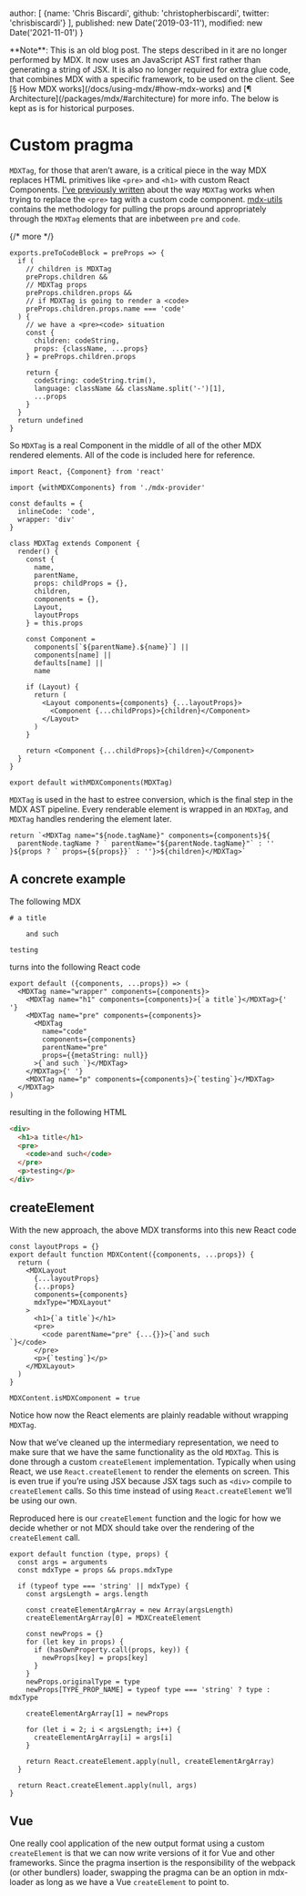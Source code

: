   author: [
    {name: 'Chris Biscardi', github: 'christopherbiscardi', twitter: 'chrisbiscardi'}
  ],
  published: new Date('2019-03-11'),
  modified: new Date('2021-11-01')
}

<Note type="legacy">
  **Note**: This is an old blog post.
  The steps described in it are no longer performed by MDX.
  It now uses an JavaScript AST first rather than generating a string of JSX.
  It is also no longer required for extra glue code, that combines MDX with a
  specific framework, to be used on the client.
  See [§ How MDX works](/docs/using-mdx/#how-mdx-works)
  and [¶ Architecture](/packages/mdx/#architecture) for more info.
  The below is kept as is for historical purposes.
</Note>

# Custom pragma

`MDXTag`, for those that aren’t aware, is a critical piece in the way
MDX replaces HTML primitives like `<pre>` and `<h1>` with custom React
Components.
[I’ve previously
written](https://www.christopherbiscardi.com/post/codeblocks-mdx-and-mdx-utils)
about the way `MDXTag` works when trying to replace the `<pre>` tag
with a custom code component.
[mdx-utils](https://github.com/ChristopherBiscardi/gatsby-mdx/blob/00769a1b72455f40843cd2f09ee34fd63b009fb2/packages/mdx-utils/index.js)
contains the methodology for pulling the props around appropriately
through the `MDXTag` elements that are inbetween `pre` and `code`.

{/* more */}

```tsx
exports.preToCodeBlock = preProps => {
  if (
    // children is MDXTag
    preProps.children &&
    // MDXTag props
    preProps.children.props &&
    // if MDXTag is going to render a <code>
    preProps.children.props.name === 'code'
  ) {
    // we have a <pre><code> situation
    const {
      children: codeString,
      props: {className, ...props}
    } = preProps.children.props

    return {
      codeString: codeString.trim(),
      language: className && className.split('-')[1],
      ...props
    }
  }
  return undefined
}
```

So `MDXTag` is a real Component in the middle of all of the other MDX
rendered elements.
All of the code is included here for reference.

```tsx
import React, {Component} from 'react'

import {withMDXComponents} from './mdx-provider'

const defaults = {
  inlineCode: 'code',
  wrapper: 'div'
}

class MDXTag extends Component {
  render() {
    const {
      name,
      parentName,
      props: childProps = {},
      children,
      components = {},
      Layout,
      layoutProps
    } = this.props

    const Component =
      components[`${parentName}.${name}`] ||
      components[name] ||
      defaults[name] ||
      name

    if (Layout) {
      return (
        <Layout components={components} {...layoutProps}>
          <Component {...childProps}>{children}</Component>
        </Layout>
      )
    }

    return <Component {...childProps}>{children}</Component>
  }
}

export default withMDXComponents(MDXTag)
```

`MDXTag` is used in the hast to estree conversion,
which is the final step in the MDX AST pipeline.
Every renderable element is wrapped in an `MDXTag`, and `MDXTag` handles
rendering the element later.

```tsx
return `<MDXTag name="${node.tagName}" components={components}${
  parentNode.tagName ? ` parentName="${parentNode.tagName}"` : ''
}${props ? ` props={${props}}` : ''}>${children}</MDXTag>`
```

## A concrete example

The following MDX

```mdx
# a title

    and such

testing
```

turns into the following React code

```tsx
export default ({components, ...props}) => (
  <MDXTag name="wrapper" components={components}>
    <MDXTag name="h1" components={components}>{`a title`}</MDXTag>{' '}
    <MDXTag name="pre" components={components}>
      <MDXTag
        name="code"
        components={components}
        parentName="pre"
        props={{metaString: null}}
      >{`and such `}</MDXTag>
    </MDXTag>{' '}
    <MDXTag name="p" components={components}>{`testing`}</MDXTag>
  </MDXTag>
)
```

resulting in the following HTML

```html
<div>
  <h1>a title</h1>
  <pre>
    <code>and such</code>
  </pre>
  <p>testing</p>
</div>
```

## createElement

With the new approach, the above MDX transforms into this new React code

```tsx
const layoutProps = {}
export default function MDXContent({components, ...props}) {
  return (
    <MDXLayout
      {...layoutProps}
      {...props}
      components={components}
      mdxType="MDXLayout"
    >
      <h1>{`a title`}</h1>
      <pre>
        <code parentName="pre" {...{}}>{`and such
`}</code>
      </pre>
      <p>{`testing`}</p>
    </MDXLayout>
  )
}

MDXContent.isMDXComponent = true
```

Notice how now the React elements are plainly readable without
wrapping `MDXTag`.

Now that we’ve cleaned up the intermediary representation, we need to
make sure that we have the same functionality as the old `MDXTag`.
This is done through a custom `createElement` implementation.
Typically when using React, we use `React.createElement` to render the elements
on screen.
This is even true if you’re using JSX because JSX tags such as `<div>` compile
to `createElement` calls.
So this time instead of using `React.createElement` we’ll be using our own.

Reproduced here is our `createElement` function and the logic for how
we decide whether or not MDX should take over the rendering of the
`createElement` call.

```tsx
export default function (type, props) {
  const args = arguments
  const mdxType = props && props.mdxType

  if (typeof type === 'string' || mdxType) {
    const argsLength = args.length

    const createElementArgArray = new Array(argsLength)
    createElementArgArray[0] = MDXCreateElement

    const newProps = {}
    for (let key in props) {
      if (hasOwnProperty.call(props, key)) {
        newProps[key] = props[key]
      }
    }
    newProps.originalType = type
    newProps[TYPE_PROP_NAME] = typeof type === 'string' ? type : mdxType

    createElementArgArray[1] = newProps

    for (let i = 2; i < argsLength; i++) {
      createElementArgArray[i] = args[i]
    }

    return React.createElement.apply(null, createElementArgArray)
  }

  return React.createElement.apply(null, args)
}
```

## Vue

One really cool application of the new output format using a custom
`createElement` is that we can now write versions of it for Vue and other
frameworks.
Since the pragma insertion is the responsibility of the webpack (or other
bundlers) loader, swapping the pragma can be an option in mdx-loader as long as
we have a Vue `createElement` to point to.
